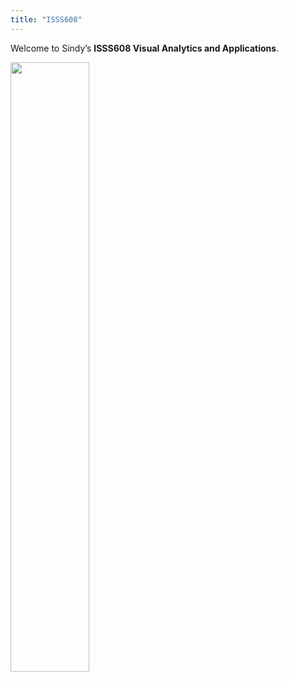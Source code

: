 ```yaml
---
title: "ISSS608"
---
```


Welcome to Sindy's **ISSS608 Visual Analytics and Applications**.

![](Screenshot%202025-01-24%20162333.png){width="50%"}
